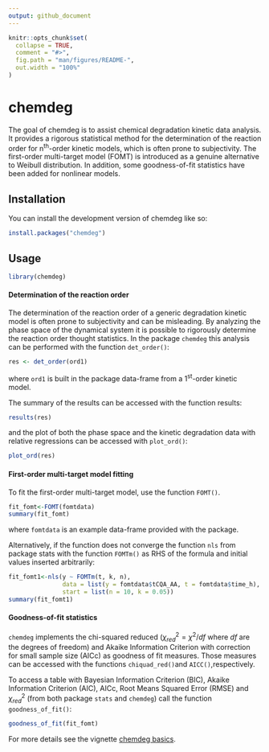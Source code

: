 ```yaml
---
output: github_document
---
```


<!-- README.md is generated from README.Rmd. Please edit that file -->

```r
knitr::opts_chunk$set(
  collapse = TRUE,
  comment = "#>",
  fig.path = "man/figures/README-",
  out.width = "100%"
)
```

# chemdeg

<!-- badges: start -->
<!-- badges: end -->

The goal of chemdeg is to assist chemical degradation kinetic data analysis. It provides a rigorous statistical method for the determination of the reaction order for n^th^-order kinetic models, which is often prone to subjectivity.
The first-order multi-target model (FOMT) is introduced as a genuine alternative to Weibull distribution.
In addition, some goodness-of-fit statistics have been added for nonlinear models. 

## Installation

You can install the development version of chemdeg like so:

``` r
install.packages("chemdeg")
```

## Usage

```r
library(chemdeg)
```

#### Determination of the reaction order
The determination of the reaction order of a generic degradation kinetic model is often prone to subjectivity and can be misleading. By analyzing the phase space of the dynamical system it is possible to rigorously determine the reaction order thought statistics. In the package `chemdeg` this analysis can be performed with the function `det_order()`:

```r
res <- det_order(ord1)
```

where `ord1` is built in the package data-frame from a 1^st^-order kinetic model. 

The summary of the results can be accessed with the function results:
```r
results(res)
```

and the plot of both the phase space and the kinetic degradation data with relative regressions can be accessed with `plot_ord()`:
```r
plot_ord(res)
```
#### First-order multi-target model fitting
To fit the first-order multi-target model, use the function `FOMT()`. 
```r
fit_fomt<-FOMT(fomtdata)
summary(fit_fomt)
```
where `fomtdata` is an example data-frame provided with the package.

Alternatively, if the function does not converge the function `nls` from package stats with the function `FOMTm()` as RHS of the formula and initial values inserted arbitrarily:
```r
fit_fomt1<-nls(y ~ FOMTm(t, k, n),
               data = list(y = fomtdata$tCQA_AA, t = fomtdata$time_h),
               start = list(n = 10, k = 0.05))
summary(fit_fomt1)

```

#### Goodness-of-fit statistics
`chemdeg` implements the chi-squared reduced ($\chi^2_{red}=\chi^2/df$ where $df$ are the degrees of freedom) and Akaike Information Criterion with correction for small sample size (AICc) as goodness of fit measures. Those measures can be accessed with the functions `chiquad_red()`and `AICC()`,respectively.

To access a table with Bayesian Information Criterion (BIC), Akaike Information Criterion (AIC), AICc, Root Means Squared Error (RMSE) and $\chi^2_{red}$ (from both package `stats` and `chemdeg`) call the function  `goodness_of_fit()`:
```r
goodness_of_fit(fit_fomt)
```

For more details see the vignette [chemdeg basics](articles/chemdeg_basics.html).
